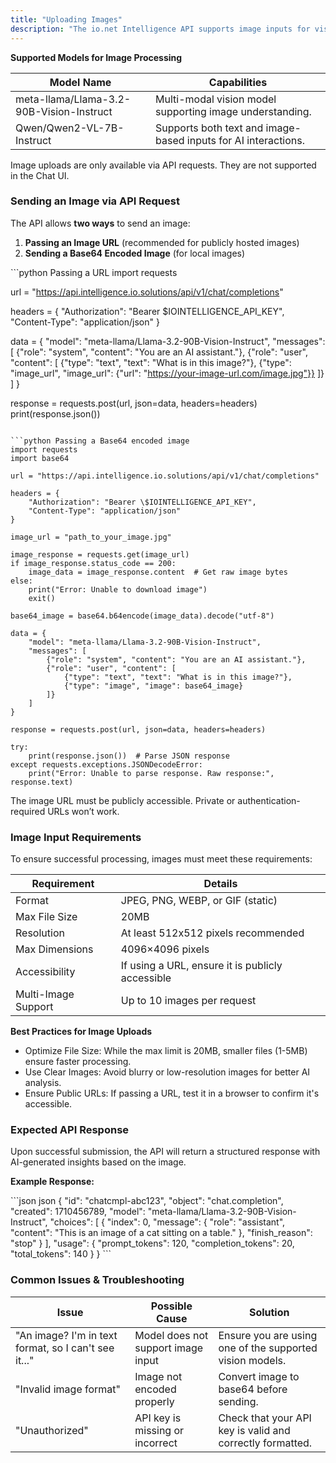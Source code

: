 ```yaml
---
title: "Uploading Images"
description: "The io.net Intelligence API supports image inputs for vision-enabled AI models. This allows users to send images as part of their API requests, enabling advanced multimodal AI capabilities."
---
```


**Supported Models for Image Processing**

| Model Name                               | Capabilities                                                   |
| ---------------------------------------- | -------------------------------------------------------------- |
| meta-llama/Llama-3.2-90B-Vision-Instruct | Multi-modal vision model supporting image understanding.       |
| Qwen/Qwen2-VL-7B-Instruct                | Supports both text and image-based inputs for AI interactions. |

<Info>
Image uploads are only available via API requests. They are not supported in the Chat UI.
</Info>

### Sending an Image via API Request

The API allows **two ways** to send an image:

1. **Passing an Image URL** (recommended for publicly hosted images)
2. **Sending a Base64 Encoded Image** (for local images)

<CodeGroup>
  ```python Passing a URL
  import requests

  url = "https://api.intelligence.io.solutions/api/v1/chat/completions"

  headers = {
      "Authorization": "Bearer \$IOINTELLIGENCE_API_KEY",
      "Content-Type": "application/json"
  }

  data = {
      "model": "meta-llama/Llama-3.2-90B-Vision-Instruct", 
      "messages": [
          {"role": "system", "content": "You are an AI assistant."},
          {"role": "user", "content": [
              {"type": "text", "text": "What is in this image?"},
              {"type": "image_url", "image_url": {"url": "https://your-image-url.com/image.jpg"}}
          ]}
      ]
  }

  response = requests.post(url, json=data, headers=headers)
  print(response.json())
  ```

  ```python Passing a Base64 encoded image
  import requests
  import base64

  url = "https://api.intelligence.io.solutions/api/v1/chat/completions"

  headers = {
      "Authorization": "Bearer \$IOINTELLIGENCE_API_KEY",
      "Content-Type": "application/json"
  }

  image_url = "path_to_your_image.jpg"

  image_response = requests.get(image_url)
  if image_response.status_code == 200:
      image_data = image_response.content  # Get raw image bytes
  else:
      print("Error: Unable to download image")
      exit()

  base64_image = base64.b64encode(image_data).decode("utf-8")

  data = {
      "model": "meta-llama/Llama-3.2-90B-Vision-Instruct", 
      "messages": [
          {"role": "system", "content": "You are an AI assistant."},
          {"role": "user", "content": [
              {"type": "text", "text": "What is in this image?"},
              {"type": "image", "image": base64_image} 
          ]}
      ]
  }

  response = requests.post(url, json=data, headers=headers)

  try:
      print(response.json())  # Parse JSON response
  except requests.exceptions.JSONDecodeError:
      print("Error: Unable to parse response. Raw response:", response.text)
  ```
</CodeGroup>

<Info>
The image URL must be publicly accessible. Private or authentication-required URLs won’t work.
</Info>

### Image Input Requirements

To ensure successful processing, images must meet these requirements:

| Requirement         | Details                                          |
| ------------------- | ------------------------------------------------ |
| Format              | JPEG, PNG, WEBP, or GIF (static)                 |
| Max File Size       | 20MB                                             |
| Resolution          | At least 512x512 pixels recommended              |
| Max Dimensions      | 4096×4096 pixels                                 |
| Accessibility       | If using a URL, ensure it is publicly accessible |
| Multi-Image Support | Up to 10 images per request                      |

**Best Practices for Image Uploads**

* Optimize File Size: While the max limit is 20MB, smaller files (1-5MB) ensure faster processing.
* Use Clear Images: Avoid blurry or low-resolution images for better AI analysis.
* Ensure Public URLs: If passing a URL, test it in a browser to confirm it's accessible.

### Expected API Response

Upon successful submission, the API will return a structured response with AI-generated insights based on the image.

**Example Response:**

<CodeGroup>
  ```json json
  {
      "id": "chatcmpl-abc123",
      "object": "chat.completion",
      "created": 1710456789,
      "model": "meta-llama/Llama-3.2-90B-Vision-Instruct",
      "choices": [
          {
              "index": 0,
              "message": {
                  "role": "assistant",
                  "content": "This is an image of a cat sitting on a table."
              },
              "finish_reason": "stop"
          }
      ],
      "usage": {
          "prompt_tokens": 120,
          "completion_tokens": 20,
          "total_tokens": 140
      }
  }
  ```
</CodeGroup>

### Common Issues & Troubleshooting

| Issue                                                | Possible Cause                     | Solution                                                  |
| ---------------------------------------------------- | ---------------------------------- | --------------------------------------------------------- |
| "An image? I'm in text format, so I can't see it..." | Model does not support image input | Ensure you are using one of the supported vision models.  |
| "Invalid image format"                               | Image not encoded properly         | Convert image to base64 before sending.                   |
| "Unauthorized"                                       | API key is missing or incorrect    | Check that your API key is valid and correctly formatted. |
